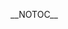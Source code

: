 {{DISPLAYTITLE: Battle of BC 2: ''Melee'' Doubles Pools}}{{SetGame|melee}}
{{Tabs static
|name1=Overview
|link1=Battle of BC/2/Melee
|name2=Singles Pools
|link2=Battle of BC/2/Melee/Singles Pools
|name3=Singles Bracket
|link3=Battle of BC/2/Melee/Singles Bracket
|name4=Doubles Pools
|link4=Battle of BC/2/Melee/Doubles Pools
|name5=Doubles Bracket
|link5=Battle of BC/2/Melee/Doubles Bracket
|This=4
}}__NOTOC__
{{Box|start|padding=2em}}
{{HiddenSort|===A1===}}
{{GroupTableStart |Bracket A1|width=300px}}
{{DoublesGroupTableSlot|p1=Mew2King|p1flag=us|p2=Prince Abu|p2flag=us|win_m=3|lose_m=0|place=1|bg=up|go={{advance|Battle of BC/2/Melee/Doubles Bracket#Winners Bracket}}}}
{{DoublesGroupTableSlot|p1=Naztoise|p1flag=ca|p2=Pasta|p2flag=ca|win_m=4|lose_m=1|place=2|bg=stay|go={{advance|Battle of BC/2/Melee/Doubles Bracket#Losers Bracket}}}}
{{DoublesGroupTableSlot|p1=Sam|p1flag=ca|p2=Lochlain|p2flag=ca|win_m=2|lose_m=1|place=2|bg=stay|go={{advance|Battle of BC/2/Melee/Doubles Bracket#Losers Bracket}}}}
{{DoublesGroupTableSlot|p1=Short-Hoppe|p1flag=ca|p2=Duckypotato|p2flag=ca|win_m=3|lose_m=2|place=4|bg=down}}
{{DoublesGroupTableSlot|p1=SlopeOak|p1flag=ca|p2=Goose|p2flag=|win_m=2|lose_m=2|place=5|bg=down}}
{{DoublesGroupTableSlot|p1=Nug$|p1flag=ca|p2=Anjo|p2flag=ca|win_m=2|lose_m=2|place=5|bg=down}}
{{DoublesGroupTableSlot|p1=bit.ly/mamekitsune|p1flag=cn|p2=Bertbusdriver|p2flag=us|win_m=2|lose_m=2|place=7|bg=down}}
{{DoublesGroupTableSlot|p1=Logic|p1flag=ca|p2=Colslaw|p2flag=ca|win_m=1|lose_m=2|place=7|bg=down}}
{{DoublesGroupTableSlot|p1=tlo|p1flag=us|p2=Ganobrator|p2flag=us|win_m=1|lose_m=2|place=9|bg=down}}
{{DoublesGroupTableSlot|p1=Blake|p1flag=ca|p2=Celeb|p2flag=ca|win_m=1|lose_m=2|place=9|bg=down}}
{{DoublesGroupTableSlot|p1=Aayim|p1flag=ca|p2=Teg|p2flag=ca|win_m=1|lose_m=2|place=9|bg=down}}
{{DoublesGroupTableSlot|p1=morphoid2007|p1flag=ca|p2=Suplex+|p2flag=ca|win_m=0|lose_m=2|place=9|bg=down}}
{{DoublesGroupTableSlot|p1=ATTACKMASTER5000|p1flag=ca|p2=Benjie|p2flag=ca|win_m=0|lose_m=2|place=13|bg=down}}
{{GroupTableEnd}}
{{Box|break|padding=2em}}

{{HiddenSort|===A2===}}
{{GroupTableStart |Bracket A2|width=300px}}
{{DoublesGroupTableSlot|p1=Reno|p1flag=us|p2=The Moon|p2flag=us|win_m=3|lose_m=0|place=1|bg=up|go={{advance|Battle of BC/2/Melee/Doubles Bracket#Winners Bracket}}}}
{{DoublesGroupTableSlot|p1=ezryph|p1flag=ca|p2=Elost|p2flag=ca|win_m=4|lose_m=1|place=2|bg=stay|go={{advance|Battle of BC/2/Melee/Doubles Bracket#Losers Bracket}}}}
{{DoublesGroupTableSlot|p1=Shon|p1flag=ca|p2=BOR|p2flag=ca|win_m=2|lose_m=1|place=2|bg=stay|go={{advance|Battle of BC/2/Melee/Doubles Bracket#Losers Bracket}}}}
{{DoublesGroupTableSlot|p1=Kirishima|p1flag=ca|p2=TKO|p2flag=ca|win_m=4|lose_m=2|place=4|bg=down}}
{{DoublesGroupTableSlot|p1=Kuroda|p1flag=ca|p2=kalma|p2flag=ca|win_m=3|lose_m=2|place=5|bg=down}}
{{DoublesGroupTableSlot|p1=beeWesley|p1flag=us|p2=DispO|p2flag=ca|win_m=1|lose_m=2|place=5|bg=down}}
{{DoublesGroupTableSlot|p1=Arch|p1flag=ca|p2=Acrilix|p2flag=ca|win_m=2|lose_m=2|place=7|bg=down}}
{{DoublesGroupTableSlot|p1=Bird|p1flag=ca|p2=Sarge|p2flag=|win_m=2|lose_m=2|place=7|bg=down}}
{{DoublesGroupTableSlot|p1=Mason|p1flag=ca|p2=MILK|p2flag=ca|win_m=1|lose_m=2|place=9|bg=down}}
{{DoublesGroupTableSlot|p1=Steez|p1flag=ca|p2=TeabagInsurance|p2flag=ca|win_m=0|lose_m=2|place=9|bg=down}}
{{DoublesGroupTableSlot|p1=renzy|p1flag=ca|p2=Big Richard|p2flag=ca|win_m=0|lose_m=2|place=9|bg=down}}
{{DoublesGroupTableSlot|p1=Tracks|p1flag=ca|p2=WabM|p2flag=ca|win_m=0|lose_m=2|place=9|bg=down}}
{{DoublesGroupTableSlot|p1=DICK!|p1flag=ca|p2=Llama|p2flag=ca|win_m=0|lose_m=2|place=13|bg=down}}
{{GroupTableEnd}}
{{Box|break|padding=2em}}

{{HiddenSort|===B1===}}
{{GroupTableStart |Bracket B1|width=300px}}
{{DoublesGroupTableSlot|p1=KirbyKaze|p1flag=ca|p2=Nintendude|p2flag=us|win_m=3|lose_m=0|place=1|bg=up|go={{advance|Battle of BC/2/Melee/Doubles Bracket#Winners Bracket}}}}
{{DoublesGroupTableSlot|p1=elfman|p1flag=|p2=BiscuitTricks|p2flag=ca|win_m=3|lose_m=1|place=2|bg=stay|go={{advance|Battle of BC/2/Melee/Doubles Bracket#Losers Bracket}}}}
{{DoublesGroupTableSlot|p1=Ka-Master|p1flag=us|p2=DMW|p2flag=us|win_m=2|lose_m=1|place=2|bg=stay|go={{advance|Battle of BC/2/Melee/Doubles Bracket#Losers Bracket}}}}
{{DoublesGroupTableSlot|p1=Golf|p1flag=ca|p2=Robbo|p2flag=ca|win_m=2|lose_m=2|place=4|bg=down}}
{{DoublesGroupTableSlot|p1=waifu|p1flag=ca|p2=Machu|p2flag=ca|win_m=3|lose_m=2|place=5|bg=down}}
{{DoublesGroupTableSlot|p1=GoCutieGo|p1flag=ca|p2=Nitrous|p2flag=ca|win_m=2|lose_m=2|place=5|bg=down}}
{{DoublesGroupTableSlot|p1=Sorry|p1flag=ca|p2=NaCl|p2flag=ca|win_m=2|lose_m=2|place=7|bg=down}}
{{DoublesGroupTableSlot|p1=Pillowfights|p1flag=us|p2=DNice|p2flag=us|win_m=2|lose_m=2|place=7|bg=down}}
{{DoublesGroupTableSlot|p1=ScruffyHearts|p1flag=ca|p2=Elliot|p2flag=ca|win_m=1|lose_m=2|place=9|bg=down}}
{{DoublesGroupTableSlot|p1=Arm & Hammer|p1flag=ca|p2=CyborgCarlSagan|p2flag=ca|win_m=0|lose_m=2|place=9|bg=down}}
{{DoublesGroupTableSlot|p1=Conor|p1flag=ca|p2=UndefinedSnow|p2flag=ca|win_m=0|lose_m=2|place=9|bg=down}}
{{DoublesGroupTableSlot|p1=BC Eggs|p1flag=ca|p2=Wrackle|p2flag=ca|win_m=0|lose_m=2|place=9|bg=down}}
{{GroupTableEnd}}
{{Box|break|padding=2em}}

{{HiddenSort|===B2===}}
{{GroupTableStart |Bracket B2|width=300px}}
{{DoublesGroupTableSlot|p1=Ryan Ford|p1flag=ca|p2=ChuDat|p2flag=us|win_m=3|lose_m=0|place=1|bg=up|go={{advance|Battle of BC/2/Melee/Doubles Bracket#Winners Bracket}}}}
{{DoublesGroupTableSlot|p1=Birmi|p1flag=ca|p2=LeaF|p2flag=ca|win_m=4|lose_m=1|place=2|bg=stay|go={{advance|Battle of BC/2/Melee/Doubles Bracket#Losers Bracket}}}}
{{DoublesGroupTableSlot|p1=Yakal|p1flag=ca|p2=Edgeluca|p2flag=ca|win_m=2|lose_m=1|place=2|bg=stay|go={{advance|Battle of BC/2/Melee/Doubles Bracket#Losers Bracket}}}}
{{DoublesGroupTableSlot|p1=Jawanga|p1flag=us|p2=Grouch|p2flag=us|win_m=3|lose_m=2|place=4|bg=down}}
{{DoublesGroupTableSlot|p1=Switch|p1flag=ca|p2=Fitz|p2flag=ca|win_m=3|lose_m=2|place=5|bg=down}}
{{DoublesGroupTableSlot|p1=Stress|p1flag=ca|p2=Yield|p2flag=ca|win_m=2|lose_m=2|place=5|bg=down}}
{{DoublesGroupTableSlot|p1=ZZZZ|p1flag=ca|p2=Marzipan|p2flag=ca|win_m=2|lose_m=2|place=7|bg=down}}
{{DoublesGroupTableSlot|p1=Mad Professional|p1flag=ca|p2=TOBUAS|p2flag=ca|win_m=2|lose_m=2|place=7|bg=down}}
{{DoublesGroupTableSlot|p1=Lapsa|p1flag=ca|p2=Lu•Lu|p2flag=ca|win_m=1|lose_m=2|place=9|bg=down}}
{{DoublesGroupTableSlot|p1=jack|p1flag=ca|p2=EDGELORD|p2flag=us|win_m=0|lose_m=2|place=9|bg=down}}
{{DoublesGroupTableSlot|p1=4Real|p1flag=ca|p2=bmanhsu|p2flag=ca|win_m=0|lose_m=2|place=9|bg=down}}
{{DoublesGroupTableSlot|p1=Corsaire Cramoisi|p1flag=ca|p2=Luigidoed|p2flag=ca|win_m=0|lose_m=2|place=9|bg=down}}
{{DoublesGroupTableSlot|p1=TDawg|p1flag=ca|p2=NC|p2flag=ca|win_m=0|lose_m=2|place=13|bg=down}}
{{GroupTableEnd}}
{{Box|break|padding=2em}}

{{HiddenSort|===C1===}}
{{GroupTableStart |Bracket C1|width=300px}}
{{DoublesGroupTableSlot|p1=Crush|p1flag=us|p2=Bladewise|p2flag=us|win_m=3|lose_m=0|place=1|bg=up|go={{advance|Battle of BC/2/Melee/Doubles Bracket#Winners Bracket}}}}
{{DoublesGroupTableSlot|p1=Espi|p1flag=ca|p2=shmugs|p2flag=ca|win_m=3|lose_m=1|place=2|bg=stay|go={{advance|Battle of BC/2/Melee/Doubles Bracket#Losers Bracket}}}}
{{DoublesGroupTableSlot|p1=Genesis FTW|p1flag=ca|p2=Diakonos|p2flag=ca|win_m=2|lose_m=1|place=2|bg=stay|go={{advance|Battle of BC/2/Melee/Doubles Bracket#Losers Bracket}}}}
{{DoublesGroupTableSlot|p1=Myles Fields|p1flag=ca|p2=bwmat|p2flag=ca|win_m=3|lose_m=2|place=4|bg=down}}
{{DoublesGroupTableSlot|p1=LilFrisbee|p1flag=ca|p2=Dosel|p2flag=ca|win_m=3|lose_m=2|place=5|bg=down}}
{{DoublesGroupTableSlot|p1=BUTT|p1flag=ca|p2=DarkGenex|p2flag=us|win_m=3|lose_m=2|place=5|bg=down}}
{{DoublesGroupTableSlot|p1=NiteCyper|p1flag=ca|p2=Simba|p2flag=ca|win_m=2|lose_m=2|place=7|bg=down}}
{{DoublesGroupTableSlot|p1=Daedalus|p1flag=ca|p2=Versace|p2flag=ca|win_m=1|lose_m=2|place=7|bg=down}}
{{DoublesGroupTableSlot|p1=Bhakla|p1flag=ca|p2=Kure|p2flag=ca|win_m=1|lose_m=2|place=9|bg=down}}
{{DoublesGroupTableSlot|p1=ALEC|p1flag=ca|p2=Reset|p2flag=ca|win_m=1|lose_m=2|place=9|bg=down}}
{{DoublesGroupTableSlot|p1=Faraday|p1flag=ca|p2=Danebooty|p2flag=ca|win_m=0|lose_m=2|place=9|bg=down}}
{{DoublesGroupTableSlot|p1=Leonidas|p1flag=ca|p2=Lasagna|p2flag=ca|win_m=0|lose_m=2|place=9|bg=down}}
{{DoublesGroupTableSlot|p1=Drill|p1flag=ca|p2=Joshler|p2flag=ca|win_m=0|lose_m=2|place=13|bg=down}}
{{GroupTableEnd}}
{{Box|break|padding=2em}}

{{HiddenSort|===C2===}}
{{GroupTableStart |Bracket C2|width=300px}}
{{DoublesGroupTableSlot|p1=Vinodh|p1flag=us|p2=eBay|p2flag=us|win_m=3|lose_m=0|place=1|bg=up|go={{advance|Battle of BC/2/Melee/Doubles Bracket#Winners Bracket}}}}
{{DoublesGroupTableSlot|p1=PassionFlakes|p1flag=ca|p2=TPS|p2flag=ca|win_m=3|lose_m=1|place=2|bg=stay|go={{advance|Battle of BC/2/Melee/Doubles Bracket#Losers Bracket}}}}
{{DoublesGroupTableSlot|p1=Blunted_Object10|p1flag=ca|p2=NoobKing|p2flag=ca|win_m=2|lose_m=1|place=2|bg=stay|go={{advance|Battle of BC/2/Melee/Doubles Bracket#Losers Bracket}}}}
{{DoublesGroupTableSlot|p1=Syphichan|p1flag=ca|p2=Mew2Queen|p2flag=ca|win_m=4|lose_m=2|place=4|bg=down}}
{{DoublesGroupTableSlot|p1=Thomas The Legend|p1flag=ca|p2=tetris2100|p2flag=ca|win_m=3|lose_m=2|place=5|bg=down}}
{{DoublesGroupTableSlot|p1=Chango|p1flag=us|p2=Billy|p2flag=us|win_m=1|lose_m=2|place=5|bg=down}}
{{DoublesGroupTableSlot|p1=Starving|p1flag=ca|p2=Chai|p2flag=ca|win_m=2|lose_m=2|place=7|bg=down}}
{{DoublesGroupTableSlot|p1=Singed|p1flag=ca|p2=Eleven|p2flag=ca|win_m=2|lose_m=2|place=7|bg=down}}
{{DoublesGroupTableSlot|p1=Equi|p1flag=ca|p2=Leo|p2flag=ca|win_m=0|lose_m=2|place=9|bg=down}}
{{DoublesGroupTableSlot|p1=Awzytin|p1flag=ca|p2=PretzelPuma|p2flag=ca|win_m=0|lose_m=2|place=9|bg=down}}
{{DoublesGroupTableSlot|p1=JustCuuz|p1flag=ca|p2=Oyster Motoyaki|p2flag=ca|win_m=0|lose_m=2|place=9|bg=down}}
{{DoublesGroupTableSlot|p1=Roma|p1flag=ca|p2=Taka|p2flag=ca|win_m=0|lose_m=2|place=9|bg=down}}
{{GroupTableEnd}}
{{Box|break|padding=2em}}

{{HiddenSort|===D1===}}
{{GroupTableStart |Bracket D1|width=300px}}
{{DoublesGroupTableSlot|p1=Rustin|p1flag=us|p2=aMSa|p2flag=jp|win_m=3|lose_m=0|place=1|bg=up|go={{advance|Battle of BC/2/Melee/Doubles Bracket#Winners Bracket}}}}
{{DoublesGroupTableSlot|p1=chris|p1flag=ca|p2=Star|p2flag=ca|win_m=3|lose_m=1|place=2|bg=stay|go={{advance|Battle of BC/2/Melee/Doubles Bracket#Losers Bracket}}}}
{{DoublesGroupTableSlot|p1=zilo|p1flag=ca|p2=RK|p2flag=ca|win_m=2|lose_m=1|place=2|bg=stay|go={{advance|Battle of BC/2/Melee/Doubles Bracket#Losers Bracket}}}}
{{DoublesGroupTableSlot|p1=DopeSamus|p1flag=ca|p2=Loopy|p2flag=ca|win_m=2|lose_m=2|place=4|bg=down}}
{{DoublesGroupTableSlot|p1=Korosis|p1flag=ca|p2=The Law|p2flag=ca|win_m=3|lose_m=2|place=5|bg=down}}
{{DoublesGroupTableSlot|p1=Ratt|p1flag=ca|p2=Gumby|p2flag=ca|win_m=3|lose_m=2|place=5|bg=down}}
{{DoublesGroupTableSlot|p1=Reeves|p1flag=ca|p2=Qualp|p2flag=ca|win_m=2|lose_m=2|place=7|bg=down}}
{{DoublesGroupTableSlot|p1=Quibb|p1flag=ca|p2=Cheesedog|p2flag=ca|win_m=1|lose_m=2|place=7|bg=down}}
{{DoublesGroupTableSlot|p1=Dozy|p1flag=ca|p2=Bupo|p2flag=ca|win_m=1|lose_m=2|place=9|bg=down}}
{{DoublesGroupTableSlot|p1=SerFluffles|p1flag=ca|p2=Slurms|p2flag=ca|win_m=0|lose_m=2|place=9|bg=down}}
{{DoublesGroupTableSlot|p1=Sep|p1flag=ca|p2=Vex|p2flag=ca|win_m=0|lose_m=2|place=9|bg=down}}
{{DoublesGroupTableSlot|p1=Dru_P|p1flag=us|p2=Burgerdon|p2flag=us|win_m=0|lose_m=2|place=9|bg=down}}
{{GroupTableEnd}}
{{Box|break|padding=2em}}

{{HiddenSort|===D2===}}
{{GroupTableStart |Bracket D2|width=300px}}
{{DoublesGroupTableSlot|p1=JV|p1flag=ca|p2=Yardsale|p2flag=ca|win_m=3|lose_m=0|place=1|bg=up|go={{advance|Battle of BC/2/Melee/Doubles Bracket#Winners Bracket}}}}
{{DoublesGroupTableSlot|p1=Webwipe|p1flag=ca|p2=MojoMonkey|p2flag=ca|win_m=3|lose_m=1|place=2|bg=stay|go={{advance|Battle of BC/2/Melee/Doubles Bracket#Losers Bracket}}}}
{{DoublesGroupTableSlot|p1=PileYields|p1flag=ca|p2=Sage|p2flag=ca|win_m=2|lose_m=1|place=2|bg=stay|go={{advance|Battle of BC/2/Melee/Doubles Bracket#Losers Bracket}}}}
{{DoublesGroupTableSlot|p1=Crotes|p1flag=ca|p2=Nitro|p2flag=ca|win_m=3|lose_m=2|place=4|bg=down}}
{{DoublesGroupTableSlot|p1=Metroxe|p1flag=ca|p2=celestial|p2flag=ca|win_m=3|lose_m=2|place=5|bg=down}}
{{DoublesGroupTableSlot|p1=Kull|p1flag=ca|p2=KSC|p2flag=ca|win_m=2|lose_m=2|place=5|bg=down}}
{{DoublesGroupTableSlot|p1=Spirits|p1flag=ca|p2=Code|p2flag=ca|win_m=2|lose_m=2|place=7|bg=down}}
{{DoublesGroupTableSlot|p1=Midnight_B1u3|p1flag=ca|p2=Ramo|p2flag=ca|win_m=1|lose_m=2|place=7|bg=down}}
{{DoublesGroupTableSlot|p1=Vyigrat|p1flag=ca|p2=Haze|p2flag=ca|win_m=1|lose_m=2|place=9|bg=down}}
{{DoublesGroupTableSlot|p1=Tony_Chen|p1flag=ca|p2=TGCP|p2flag=ca|win_m=0|lose_m=2|place=9|bg=down}}
{{DoublesGroupTableSlot|p1=loser|p1flag=us|p2=Señor Queso|p2flag=|win_m=0|lose_m=2|place=9|bg=down}}
{{DoublesGroupTableSlot|p1=Dr. Stuart|p1flag=ca|p2=Cinder|p2flag=ca|win_m=0|lose_m=2|place=9|bg=down}}
{{GroupTableEnd}}
{{Box|end}}
